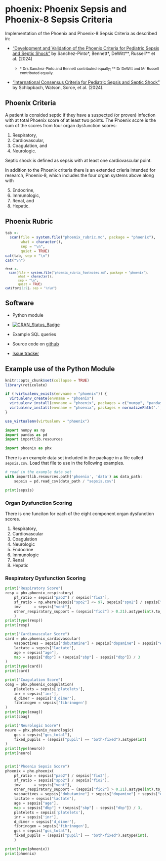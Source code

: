 <!-- README.md is generated from README.Rmd. Please edit that file -->

# phoenix: Phoenix Sepsis and Phoenix-8 Sepsis Criteria

Implementation of the Phoenix and Phoenix-8 Sepsis Criteria as
described in:

* ["Development and Validation of the Phoenix Criteria for Pediatric Sepsis and Septic Shock"](doi:10.1001/jama.2024.0196) by Sanchez-Pinto&ast;, Bennett&ast;, DeWitt&ast;&ast;, Russell&ast;&ast; et al. (2024)

  * <small> &ast; Drs Sanchez-Pinto and Bennett contributed equally; &ast;&ast; Dr DeWitt and Mr Russell contributed equally.</small>

* ["International Consensus Criteria for Pediatric Sepsis and Septic Shock"](doi:10.1001/jama.2024.0179) by Schlapbach, Watson, Sorce, et al. (2024).

## Phoenix Criteria
A patient is consided septic if they have a suspected (or proven) infection with
at total Phoenix score of at least two points.  The Phoenix score is the sum of
the scores from four organ dysfunction scores:

1. Respiratory,
2. Cardiovascular,
3. Coagulation, and
4. Neurologic.

Septic shock is defined as sepsis with at least one cardiovascular point.

In addition to the Phoenix criteria there is an extended crieria intended for
research, Phoenix-8, which includes the four organ systems above along with

5. Endocrine,
6. Immunologic,
7. Renal, and
8. Hepatic.

## Phoenix Rubric

```r
tab <-
  scan(file = system.file("phoenix_rubric.md", package = "phoenix"),
       what = character(),
       sep = "\n",
       quiet = TRUE)
cat(tab, sep = "\n")
cat("\n")
```

<small>
```r
ftnt <-
  scan(file = system.file("phoenix_rubric_footnotes.md", package = "phoenix"),
       what = character(),
       sep = "\n",
       quiet = TRUE)
cat(ftnt[1:9], sep = "\n\n")
```
</small>


## Software

* Python module
* [![CRAN_Status_Badge](https://www.r-pkg.org/badges/version/phoenix)](https://cran.r-project.org/package=phoenix)
* Example SQL queries

* Source code on [github](https://github.com/CU-DBMI-Peds/phoenix/)
* [Issue tracker](https://github.com/CU-DBMI-Peds/phoenix/issues/)


## Example use of the Python Module

```r
knitr::opts_chunk$set(collapse = TRUE)
library(reticulate)

if (!virtualenv_exists(envname = "phoenix")) {
  virtualenv_create(envname = "phoenix")
  virtualenv_install(envname = "phoenix", packages = c("numpy", "pandas"))
  virtualenv_install(envname = "phoenix", packages = normalizePath('.'))
}

use_virtualenv(virtualenv = "phoenix")
```

```python
import numpy as np
import pandas as pd
import importlib.resources

import phoenix as phx
```

There is an example data set included in the package in a file called
`sepsis.csv`.  Load that file to use in the following examples.

```python
# read in the example data set
with importlib.resources.path('phoenix', 'data') as data_path:
    sepsis = pd.read_csv(data_path / "sepsis.csv")

print(sepsis)
```

### Organ Dysfunction Scoring
There is one funciton for each of the eight component organ dysfunction scores.

1. Respiratory,
2. Cardiovascular
3. Coagulation
4. Neurologic
5. Endocrine
6. Immunologic
7. Renal
8. Hepatic

### Respiratory Dysfunction Scoring


```python
print("Respiratory Score")
resp = phx.phoenix_respiratory(
    pf_ratio = sepsis["pao2"] / sepsis["fio2"],
    sf_ratio = np.where(sepsis["spo2"] <= 97, sepsis["spo2"] / sepsis["fio2"], np.nan),
    imv      = sepsis["vent"],
    other_respiratory_support = (sepsis["fio2"] > 0.21).astype(int).to_numpy()
    )
print(type(resp))
print(resp)

print("Cardiovascular Score")
card = phx.phoenix_cardiovascular(
    vasoactives = sepsis["dobutamine"] + sepsis["dopamine"] + sepsis["epinephrine"] + sepsis["milrinone"] + sepsis["norepinephrine"] + sepsis["vasopressin"],
    lactate = sepsis["lactate"],
    age = sepsis["age"],
    map = sepsis["dbp"] + (sepsis["sbp"] - sepsis["dbp"]) / 3
)
print(type(card))
print(card)

print("Coagulation Score")
coag = phx.phoenix_coagulation(
    platelets = sepsis['platelets'],
    inr = sepsis['inr'],
    d_dimer = sepsis['d_dimer'],
    fibrinogen = sepsis['fibrinogen']
)
print(type(coag))
print(coag)

print("Neurologic Score")
neuro = phx.phoenix_neurologic(
    gcs = sepsis["gcs_total"],
    fixed_pupils = (sepsis["pupil"] == "both-fixed").astype(int)
)
print(type(neuro))
print(neuro)


print("Phoenix Sepsis Score")
phoenix = phx.phoenix(
    pf_ratio = sepsis["pao2"] / sepsis["fio2"],
    sf_ratio = sepsis["spo2"] / sepsis["fio2"],
    imv      = sepsis["vent"],
    other_respiratory_support = (sepsis["fio2"] > 0.21).astype(int).to_numpy(),
    vasoactives = sepsis["dobutamine"] + sepsis["dopamine"] + sepsis["epinephrine"] + sepsis["milrinone"] + sepsis["norepinephrine"] + sepsis["vasopressin"],
    lactate = sepsis["lactate"],
    age = sepsis["age"],
    map = sepsis["dbp"] + (sepsis["sbp"] - sepsis["dbp"]) / 3,
    platelets = sepsis['platelets'],
    inr = sepsis['inr'],
    d_dimer = sepsis['d_dimer'],
    fibrinogen = sepsis['fibrinogen'],
    gcs = sepsis["gcs_total"],
    fixed_pupils = (sepsis["pupil"] == "both-fixed").astype(int),
    )

print(type(phoenix))
print(phoenix)
```
